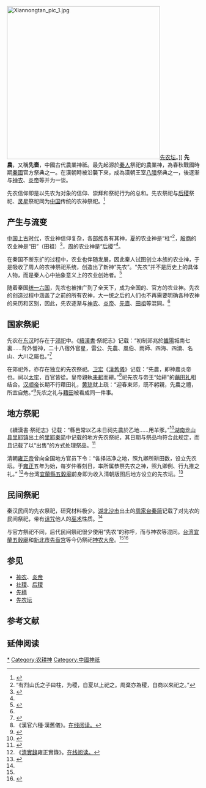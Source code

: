 [[File:Xiannongtan_pic_1.jpg|400px]][[先农坛|先农坛]]。]]
'''先農'''，又稱'''先嗇'''，中國古代農業神祗。最先起源於[[秦人|秦人]]祭祀的農業神，為春秋戰國時期[[秦國|秦國]]官方祭典之一。在漢朝時被沿襲下來，成為漢朝王室[[八腊|八腊]]祭典之一，後逐渐与[[神农|神农]]、[[炎帝|炎帝]]等并为一谈。

先农信仰即是以先农为对象的信仰、崇拜和祭祀行为的总和。先农祭祀与[[后稷|后稷]]祭祀、[[灵星|灵星]]祭祀同为[[中国|中国]]传统的农神祭祀。<ref name=TT>{{cite journal zh|author=田天|year=2013|title=先农与灵星：秦汉地方农神祭祀丛考|journal=中国国家博物馆馆刊|issue=8|pages=60-67}}</ref>

==产生与流变==
[[中国上古时代|中国上古时代]]，农业神信仰复杂，各[[部族|部族]]各有其神，[[夏朝|夏]]的农业神是“柱”<ref name=a>“有烈山氏之子曰柱，为稷，自夏以上祀之。周棄亦為稷，自商以來祀之。”{{cite wikisource|春秋左氏傳/昭公}}</ref>，[[殷商|殷商]]的农业神是“田”（田祖）<ref>{{cite journal zh|author=彭明瀚|year=1992|title=浅议殷人的田祭|journal=农业考古|issue=3|pages=104-105}}</ref>，[[周朝|周]]的农业神是“[[后稷|后稷]]”<ref name=a/>。

在秦国不断东扩的过程中，农业也伴随发展，因此秦人试图创立本族的农业神，于是吸收了周人的农神祭祀系统，创造出了新神“先农”。“先农”并不是历史上的具体人物，而是秦人心中抽象意义上的农业创始者。<ref name=WYK>{{cite journal zh|author=魏永康|year=2014|title=报本开新：战国秦汉时期的先农信仰研究|journal=民俗研究|issue=2|pages=106-113}}</ref>

随着秦国[[统一六国|统一六国]]，先农也被推广到了全天下，成为全国的、官方的农业神。先农的创造过程中涵盖了之前的所有农神，大一统之后的人们也不再需要明确各种农神的来历和区别，因此，先农逐渐与[[神农|神农]]、[[炎帝|炎帝]]、[[先啬|先啬]]、[[田祖|田祖]]等混同。<ref name=WYK/>

==国家祭祀==
先农在[[东汉|东汉]]时存在于[[郊祀|郊祀]]中。《[[續漢書|續漢書]]·祭祀志》记载：“初制郊兆於[[雒陽|雒陽]]城南七裏……背外營神，二十八宿外官星，雷公、先農、風伯、雨師、四海、四瀆、名山、大川之屬也。”<ref>{{cite wikisource|後漢書/卷97}}</ref>

在郊祀外，亦存在独立的先农祭祀。[[卫宏|卫宏]]《[[漢舊儀|漢舊儀]]》记载：“先農，即神農炎帝也。祠以[[太牢|太牢]]，百官皆從。皇帝親執[[耒耜|耒耜]]而耕。”<ref>《漢官六種·漢舊儀》。[http://ctext.org/wiki.pl?if=gb&chapter=328663&remap=gb 在线阅读。]</ref>祀先农与帝王“始耕”的[[藉田礼|藉田礼]]相结合。[[汉顺帝|汉顺帝]]长期不行藉田礼，[[黄琼|黄琼]]就上疏：“迎春東郊，既不躬親，先農之禮，所宜自勉。”<ref>{{cite wikisource|後漢書/卷61}}</ref>先农之礼与[[藉田|藉田]]被看成同一件事。

==地方祭祀==
《續漢書·祭祀志》记载：“縣邑常以乙未日祠先農於乙地……用羊豕。”<ref>{{cite wikisource|後漢書/卷98}}</ref>[[湖南|湖南]][[龙山县|龙山县]][[里耶镇|里耶镇]]出土的[[里耶秦简|里耶秦简]]中记载的地方先农祭祀，其日期与祭品均符合此规定，而且记载了以“出售”的方式处理祭品。<ref>{{cite book |author=湖南省文物考古研究所 编著|year=2006|title=里耶发掘报告|publisher=岳麓书社|page=194-196|location=长沙|ISBN=9787806658192}}</ref>

清朝[[雍正帝|雍正帝]]曾向全国地方官员下令：“各择洁净之地，照九卿所耕田数，设立先农坛。于[[雍正|雍正]]五年为始，每岁仲春刻日，率所属恭祭先农之神，照九卿例、行九推之礼。”
<ref>《[[清實錄|清實錄]]雍正實錄》。[http://ctext.org/wiki.pl?if=gb&chapter=327343&remap=gb 在线阅读。]</ref>今台湾[[宜蘭縣|宜蘭縣]][[五穀廟|五穀廟]]前身即为收入清朝版图后地方设立的先农坛。<ref name=YL>{{Cite web |url=http://enews.lym.gov.tw/content.asp?pid=36&k=158 |title=五穀廟 |accessdate=2015-04-19 |archive-date=2015-04-27 |archive-url=https://web.archive.org/web/20150427143607/http://enews.lym.gov.tw/content.asp?pid=36&k=158 |dead-url=no }}</ref>

== 民间祭祀 ==
秦汉民间的先农祭祀，研究材料极少。[[湖北|湖北]][[沙市|沙市]]出土的[[周家台秦简|周家台秦简]]记载了对先农的民间祭祀，带有[[诅咒|诅咒]]他人的[[巫术|巫术]]性质。<ref name=TT/>

与官方祭祀不同，后代民间祭祀很少使用“先农”的称呼，而与神农等混同。[[台湾|台湾]][[宜蘭五穀廟|宜蘭五穀廟]]和[[新北市|新北市]][[先啬宫|先啬宫]]等今仍祭祀[[神农大帝|神农大帝]]。<ref name=YL/><ref>{{Cite web |url=http://www.boch.gov.tw/boch/frontsite/cultureassets/caseBasicInfoAction.do?method=doViewCaseBasicInfo&caseId=FA09602000132&version=1&assetsClassifyId=1.1 |title=文化部文化資產局 三重先嗇宮 |accessdate=2015-04-20 |archive-date=2015-09-23 |archive-url=https://web.archive.org/web/20150923223706/http://www.boch.gov.tw/boch/frontsite/cultureassets/caseBasicInfoAction.do?method=doViewCaseBasicInfo&caseId=FA09602000132&version=1&assetsClassifyId=1.1 |dead-url=no }}</ref>

== 参见 ==
{{Portal box|中國|農業和農學}}
* [[神农|神农]]、[[炎帝|炎帝]]
* [[社稷|社稷]]、[[后稷|后稷]]
* [[先穡|先穡]]
* [[先农坛|先农坛]]

== 参考文献 ==
{{Reflist|2}}

== 延伸阅读 ==
{{Wikisource further reading}}

[[Category:先农|*]]
[[Category:农耕神|Category:农耕神]]
[[Category:中國神祇|Category:中國神祇]]